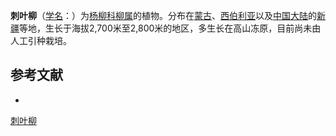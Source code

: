 {{Speciesbox
| name = 刺叶柳
| status = 
| status_system = 
| image =
| genus = Salix
| species = berberifolia
| authority = Pall.
}}

'''刺叶柳'''（[[学名|学名]]：{{lang|la|''Salix berberifolia''}}）为[[杨柳科|杨柳科]][[柳属|柳属]]的植物。分布在[[蒙古|蒙古]]、[[西伯利亚|西伯利亚]]以及[[中国大陆|中国大陆]]的[[新疆|新疆]]等地，生长于海拔2,700米至2,800米的地区，多生长在高山冻原，目前尚未由人工引种栽培。

== 参考文献 ==
<div class="references-small">
* {{cite web| url =http://www.bioinfo.cn/db05/KmzwSpecies.php?action=view&id=20424| title =刺叶柳| work =《中国高等植物数据库全库》| publisher =中国科学院微生物研究所| author =昆明植物研究所| accessdate =2009-02-25| deadurl =yes| archiveurl =https://web.archive.org/web/20160305053156/http://www.bioinfo.cn/db05/KmzwSpecies.php?action=view&id=20424| archivedate =2016-03-05}}
</div>
{{Taxonbar|from=Q2214525}}

[[Category:柳属|刺叶柳]]


{{植物小作品}}